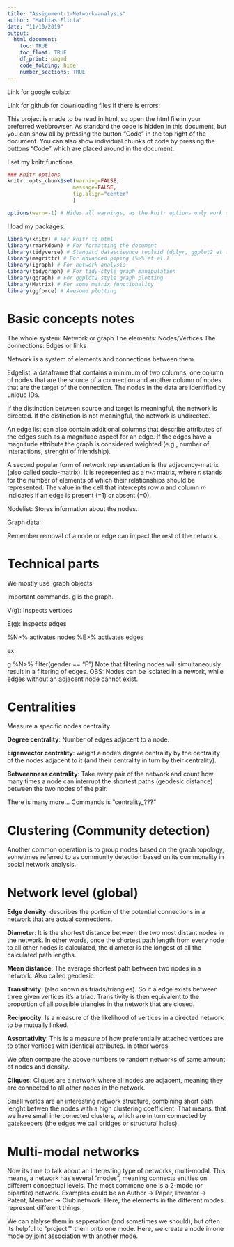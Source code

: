 ```yaml
---
title: "Assignment-1-Network-analysis"
author: "Mathias Flinta"
date: "11/10/2019"
output:
  html_document: 
    toc: TRUE
    toc_float: TRUE
    df_print: paged
    code_folding: hide
    number_sections: TRUE
---
```


Link for google colab:

Link for github for downloading files if there is errors: 

This project is made to be read in html, so open the html file in your preferred webbrowser. As standard the code is hidden in this document, but you can show all by pressing the button "Code" in the top right of the document. You can also show individual chunks of code by pressing the buttons "Code" which are placed around in the document. 

I set my knitr functions. 
```r
### Knitr options
knitr::opts_chunk$set(warning=FALSE,
                     message=FALSE,
                     fig.align="center"
                     )

options(warn=-1) # Hides all warnings, as the knitr options only work on local R-Markdown mode. 
```

I load my packages. 
```r
library(knitr) # For knitr to html
library(rmarkdown) # For formatting the document
library(tidyverse) # Standard datasciewnce toolkid (dplyr, ggplot2 et al.)
library(magrittr) # For advanced piping (%>% et al.)
library(igraph) # For network analysis
library(tidygraph) # For tidy-style graph manipulation
library(ggraph) # For ggplot2 style graph plotting
library(Matrix) # For some matrix functionality
library(ggforce) # Awesome plotting
```

# Basic concepts notes

The whole system: Network or graph
The elements: Nodes/Vertices
The connections: Edges or links

Network is a system of elements and connections between them. 

Edgelist: a dataframe that contains a minimum of two columns, one column of nodes that are the source of a connection and another column of nodes that are the target of the connection. The nodes in the data are identified by unique IDs.

If the distinction between source and target is meaningful, the network is directed. If the distinction is not meaningful, the network is undirected.

An edge list can also contain additional columns that describe attributes of the edges such as a magnitude aspect for an edge. If the edges have a magnitude attribute the graph is considered weighted (e.g., number of interactions, strenght of friendship).

A second popular form of network representation is the adjacency-matrix (also called socio-matrix). It is represented as a  𝑛∗𝑛  matrix, where  𝑛  stands for the number of elements of which their relationships should be represented. The value in the cell that intercepts row  𝑛  and column  𝑚  indicates if an edge is present (=1) or absent (=0).

Nodelist: Stores information about the nodes. 

Graph data: 

Remember removal of a node or edge can impact the rest of the network. 

# Technical parts

We mostly use igraph objects

Important commands. g is the graph. 

V(g): Inspects vertices

E(g): Inspects edges

%N>% activates nodes
%E>% activates edges

ex:

g %N>% filter(gender == "F")
Note that filtering nodes will simultaneously result in a filtering of edges.
OBS: Nodes can be isolated in a nework, while edges without an adjacent node cannot exist.

# Centralities
Measure a specific nodes centrality. 

**Degree centrality**: Number of edges adjacent to a node. 

**Eigenvector centrality**: weight a node's degree centrality by the centrality of the nodes adjacent to it (and their centrality in turn by their centrality). 

**Betweenness centrality**: Take every pair of the network and count how many times a node can interrupt the shortest paths (geodesic distance) between the two nodes of the pair. 

There is many more... 
Commands is "centrality_???"

# Clustering (Community detection)
Another common operation is to group nodes based on the graph topology, sometimes referred to as community detection based on its commonality in social network analysis.

# Network level (global)
**Edge density**: describes the portion of the potential connections in a network that are actual connections.

**Diameter**: It is the shortest distance between the two most distant nodes in the network. In other words, once the shortest path length from every node to all other nodes is calculated, the diameter is the longest of all the calculated path lengths.

**Mean distance**: The average shortest path between two nodes in a network. Also called geodesic. 

**Transitivity**: (also known as triads/triangles). So if a edge exists between three given vertices it's a triad. Transitivity is then equivalent to the proportion of all possible triangles in the network that are closed.

**Reciprocity**: Is a measure of the likelihood of vertices in a directed network to be mutually linked. 

**Assortativity**: This is a measure of how preferentially attached vertices are to other vertices with identical attributes. In other words

We often compare the above numbers to random networks of same amount of nodes and density. 

**Cliques**: Cliques are a network where all nodes are adjacent, meaning they are connected to all other nodes in the network. 


Small worlds are an interesting network structure, combining short path lenght betwen the nodes with a high clustering coefficient. That means, that we have small interconected clusters, which are in turn connected by gatekeepers (the edges we call bridges or structural holes).

# Multi-modal networks
Now its time to talk about an interesting type of networks, multi-modal. This means, a network has several "modes", meaning connects entities on different conceptual levels. The most commone one is a 2-mode (or bipartite) network. Examples could be an Author  →  Paper, Inventor  →  Patent, Member  →  Club network. Here, the elements in the different modes represent different things.

We can alalyse them in sepperation (and sometimes we should), but often its helpful to "project"" them onto one mode. Here, we create a node in one mode by joint association with another mode.










